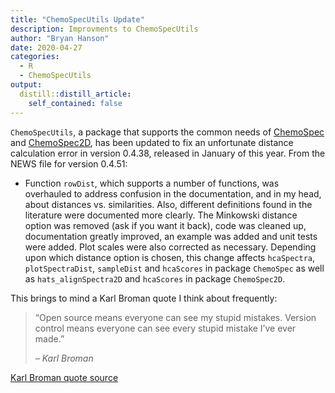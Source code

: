 ```yaml
---
title: "ChemoSpecUtils Update"
description: Improvments to ChemoSpecUtils
author: "Bryan Hanson"
date: 2020-04-27
categories:
  - R
  - ChemoSpecUtils
output:
  distill::distill_article:
    self_contained: false
---
```


`ChemoSpecUtils`, a package that supports the common needs of [ChemoSpec](https://bryanhanson.github.io/ChemoSpec/) and [ChemoSpec2D](https://bryanhanson.github.io/ChemoSpec2D/), has been updated to fix an unfortunate distance calculation error in version 0.4.38, released in January of this year.  From the NEWS file for version 0.4.51:

* Function `rowDist`, which supports a number of functions, was overhauled to address confusion in the documentation, and in my head, about distances vs. similarities.  Also, different definitions found in the literature were documented more clearly.  The Minkowski distance option was removed (ask if you want it back), code was cleaned up, documentation greatly improved, an example was added and unit tests were added.  Plot scales were also corrected as necessary.  Depending upon which distance option is chosen, this change affects `hcaSpectra`, `plotSpectraDist`, `sampleDist` and `hcaScores` in package `ChemoSpec` as well as `hats_alignSpectra2D` and `hcaScores` in package `ChemoSpec2D`.

This brings to mind a Karl Broman quote I think about frequently:

> "Open source means everyone can see my stupid mistakes.
> Version control means everyone can see every stupid mistake I’ve ever made."
>
> -- <cite>Karl Broman</cite>

[Karl Broman quote source](https://kbroman.wordpress.com/2011/08/17/the-stupidest-r-code-ever/)
